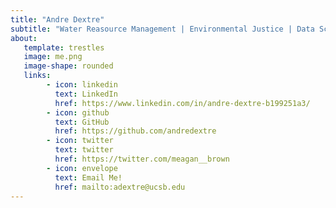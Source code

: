 ```yaml
---
title: "Andre Dextre" 
subtitle: "Water Reasource Management | Environmental Justice | Data Science"
about:
   template: trestles
   image: me.png
   image-shape: rounded
   links:
        - icon: linkedin
          text: LinkedIn
          href: https://www.linkedin.com/in/andre-dextre-b199251a3/
        - icon: github
          text: GitHub
          href: https://github.com/andredextre
        - icon: twitter
          text: twitter
          href: https://twitter.com/meagan__brown
        - icon: envelope
          text: Email Me!
          href: mailto:adextre@ucsb.edu
---
```



